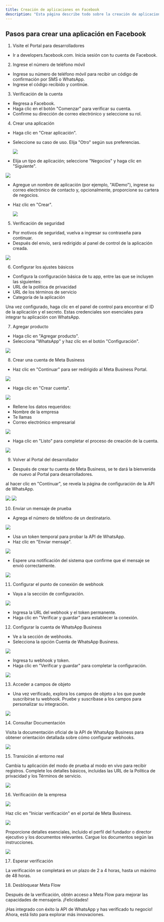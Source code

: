 ```yaml
---
title: Creación de aplicaciones en Facebook
description: "Esta página describe todo sobre la creación de aplicaciones en Facebook"
---
```


## Pasos para crear una aplicación en Facebook

1. Visite el Portal para desarrolladores

- Ir a developers.facebook.com. Inicia sesión con tu cuenta de Facebook.

2. Ingrese el número de teléfono móvil

- Ingrese su número de teléfono móvil para recibir un código de confirmación por SMS o WhatsApp.
- Ingrese el código recibido y continúe.

3. Verificación de la cuenta

- Regresa a Facebook.
- Haga clic en el botón "Comenzar" para verificar su cuenta.
- Confirme su dirección de correo electrónico y seleccione su rol.

4. Crear una aplicación

- Haga clic en "Crear aplicación".

- Seleccione su caso de uso. Elija "Otro" según sus preferencias.

  <Frame>
    <img src="/images/whatsapp-fb/1.webp" style={{ borderRadius: "0.5rem" }} />
  </Frame>

- Elija un tipo de aplicación; seleccione "Negocios" y haga clic en "Siguiente".

<Frame>
  <img src="/images/whatsapp-fb/2.webp" style={{ borderRadius: "0.5rem" }} />
</Frame>

- Agregue un nombre de aplicación (por ejemplo, "AIDemo"), ingrese su correo electrónico de contacto y, opcionalmente, proporcione su cartera de negocios.
- Haz clic en "Crear".

  <Frame>
    <img src="/images/whatsapp-fb/3.webp" style={{ borderRadius: "0.5rem" }} />
  </Frame>

5. Verificación de seguridad

- Por motivos de seguridad, vuelva a ingresar su contraseña para continuar.
- Después del envío, será redirigido al panel de control de la aplicación creada.

<Frame>
  <img src="/images/whatsapp-fb/4.webp" style={{ borderRadius: "0.5rem" }} />
</Frame>

6. Configurar los ajustes básicos

- Configura la configuración básica de tu app, entre las que se incluyen las siguientes:
- URL de la política de privacidad
- URL de los términos de servicio
- Categoría de la aplicación

Una vez configurado, haga clic en el panel de control para encontrar el ID de la aplicación y el secreto. Estas credenciales son esenciales para integrar tu aplicación con WhatsApp.

7. Agregar producto

- Haga clic en "Agregar producto".
- Selecciona "WhatsApp" y haz clic en el botón "Configuración".

<Frame>
  <img src="/images/whatsapp-fb/5.webp" style={{ borderRadius: "0.5rem" }} />
</Frame>

8. Crear una cuenta de Meta Business

- Haz clic en "Continuar" para ser redirigido al Meta Business Portal.

<Frame>
  <img src="/images/whatsapp-fb/6.webp" style={{ borderRadius: "0.5rem" }} />
</Frame>

- Haga clic en "Crear cuenta".

<Frame>
  <img src="/images/whatsapp-fb/7.webp" style={{ borderRadius: "0.5rem" }} />
</Frame>

- Rellene los datos requeridos:
- Nombre de la empresa
- Te llamas
- Correo electrónico empresarial

<Frame>
  <img src="/images/whatsapp-fb/8.webp" style={{ borderRadius: "0.5rem" }} />
</Frame>

- Haga clic en "Listo" para completar el proceso de creación de la cuenta.

<Frame>
  <img src="/images/whatsapp-fb/9.webp" style={{ borderRadius: "0.5rem" }} />
</Frame>

9. Volver al Portal del desarrollador

- Después de crear tu cuenta de Meta Business, se te dará la bienvenida de nuevo al Portal para desarrolladores.

al hacer clic en "Continuar", se revela la página de configuración de la API de WhatsApp.

<Frame>
  <img src="/images/whatsapp-fb/10.webp" style={{ borderRadius: "0.5rem" }} />
</Frame>

<Frame>
  <img src="/images/whatsapp-fb/11.webp" style={{ borderRadius: "0.5rem" }} />
</Frame>

10. Enviar un mensaje de prueba

- Agrega el número de teléfono de un destinatario.

<Frame>
  <img src="/images/whatsapp-fb/12.webp" style={{ borderRadius: "0.5rem" }} />
</Frame>

- Usa un token temporal para probar la API de WhatsApp.
- Haz clic en "Enviar mensaje".

<Frame>
  <img src="/images/whatsapp-fb/13.webp" style={{ borderRadius: "0.5rem" }} />
</Frame>

- Espere una notificación del sistema que confirme que el mensaje se envió correctamente.

<Frame>
  <img src="/images/whatsapp-fb/14.webp" style={{ borderRadius: "0.5rem" }} />
</Frame>

11. Configurar el punto de conexión de webhook

- Vaya a la sección de configuración.

<Frame>
  <img src="/images/whatsapp-fb/15.webp" style={{ borderRadius: "0.5rem" }} />
</Frame>

- Ingresa la URL del webhook y el token permanente.
- Haga clic en "Verificar y guardar" para establecer la conexión.

12. Configurar la cuenta de WhatsApp Business

- Ve a la sección de webhooks.
- Selecciona la opción Cuenta de WhatsApp Business.

<Frame>
  <img src="/images/whatsapp-fb/16.webp" style={{ borderRadius: "0.5rem" }} />
</Frame>

- Ingresa tu webhook y token.
- Haga clic en "Verificar y guardar" para completar la configuración.

<Frame>
  <img src="/images/whatsapp-fb/17.webp" style={{ borderRadius: "0.5rem" }} />
</Frame>

13. Acceder a campos de objeto

- Una vez verificado, explora los campos de objeto a los que puede suscribirse tu webhook. Pruebe y suscríbase a los campos para personalizar su integración.

<Frame>
  <img src="/images/whatsapp-fb/18.webp" style={{ borderRadius: "0.5rem" }} />
</Frame>

14. Consultar Documentación

Visita la documentación oficial de la API de WhatsApp Business para obtener orientación detallada sobre cómo configurar webhooks.

<Frame>
  <img src="/images/whatsapp-fb/19.webp" style={{ borderRadius: "0.5rem" }} />
</Frame>

15. Transición al entorno real

Cambia tu aplicación del modo de prueba al modo en vivo para recibir registros.
Complete los detalles básicos, incluidas las URL de la Política de privacidad y los Términos de servicio.

<Frame>
  <img src="/images/whatsapp-fb/20.webp" style={{ borderRadius: "0.5rem" }} />
</Frame>

16. Verificación de la empresa

<Frame>
  <img src="/images/whatsapp-fb/21.webp" style={{ borderRadius: "0.5rem" }} />
</Frame>

Haz clic en "Iniciar verificación" en el portal de Meta Business.

<Frame>
  <img src="/images/whatsapp-fb/22.webp" style={{ borderRadius: "0.5rem" }} />
</Frame>

Proporcione detalles esenciales, incluido el perfil del fundador o director ejecutivo y los documentos relevantes.
Cargue los documentos según las instrucciones.

<Frame>
  <img src="/images/whatsapp-fb/23.webp" style={{ borderRadius: "0.5rem" }} />
</Frame>

17. Esperar verificación

La verificación se completará en un plazo de 2 a 4 horas, hasta un máximo de 48 horas.

18. Desbloquear Meta Flow

Después de la verificación, obtén acceso a Meta Flow para mejorar las capacidades de mensajería.
¡Felicidades!

¡Has integrado con éxito la API de WhatsApp y has verificado tu negocio! Ahora, está listo para explorar más innovaciones.
